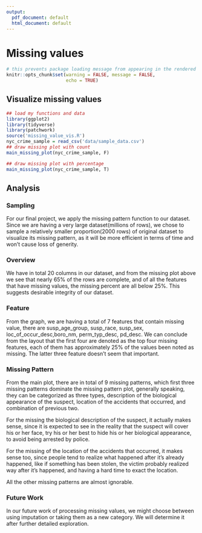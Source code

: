 ```yaml
---
output:
  pdf_document: default
  html_document: default
---
```

# Missing values
```r
# this prevents package loading message from appearing in the rendered version of your problem set
knitr::opts_chunk$set(warning = FALSE, message = FALSE,
                      echo = TRUE)
```

## Visualize missing values
```r
## load my functions and data
library(ggplot2)
library(tidyverse)
library(patchwork)
source('missing_value_vis.R')
nyc_crime_sample = read_csv('data/sample_data.csv')
## draw missing plot with count
main_missing_plot(nyc_crime_sample, F)
```
```r
## draw missing plot with percentage
main_missing_plot(nyc_crime_sample, T)
```

## Analysis

### Sampling

For our final project, we apply the missing pattern function to our dataset. Since we are having a very large dataset(millions of rows), we chose to sample a relatively smaller proportion(2000 rows) of original dataset to visualize its missing pattern, as it will be more efficient in terms of time and won't cause loss of generity. 

### Overview
We have in total 20 columns in our dataset, and from the missing plot above we see that nearly 65% of the rows are complete, and of all the features that have missing values, the missing percent are all below 25%. This suggests desirable integrity of our dataset.


### Feature

From the graph, we are having a total of 7 features that contain missing value, there are susp_age_group, susp_race, susp_sex, loc_of_occur_desc,boro_nm, perm_typ_desc, pd_desc. 
We can conclude from the layout that the first four are denoted as the top four missing features, each of them has approximately 25% of the values been noted as missing. The latter three feature doesn’t seem that important.

### Missing Pattern 

From the main plot, there are in total of 9 missing patterns, which first three missing patterns dominate the missing pattern plot, generally speaking, they can be categorized as three types, description of the biological appearance of the suspect, location of the accidents that occurred, and combination of previous two. 

For the missing the biological description of the suspect, it actually makes sense, since it is expected to see in the reality that the suspect will cover his or her face, try his or her best to hide his or her biological appearance, to avoid being arrested by police.

For the missing of the location of the accidents that occurred, it makes sense too, since people tend to realize what happened after it’s already happened, like if something has been stolen, the victim probably realized way after it’s happened, and having a hard time to exact the location. 

All the other missing patterns are almost ignorable.


### Future Work
In our future work of processing missing values, we might choose between using imputation or   taking them as a new category. We will determine it after further detailed exploration.
 
